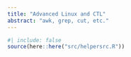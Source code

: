 ```yaml
---
title: "Advanced Linux and CTL"
abstract: "awk, grep, cut, etc."
---
```


```r
#| include: false
source(here::here("src/helpersrc.R"))
```
